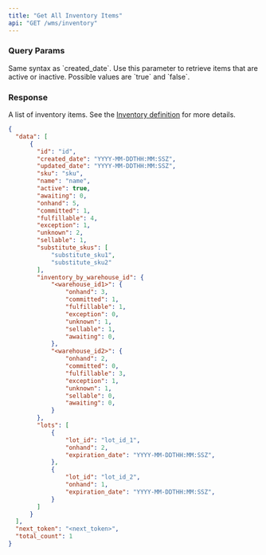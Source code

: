 ```yaml
---
title: "Get All Inventory Items"
api: "GET /wms/inventory"
---
```


<Snippet file="headers.mdx" />

### Query Params
<Snippet file="page-token.mdx" />

<Snippet file="created_date_query_param.mdx" />

<ParamField query="updated_date" type="string" optional>
  Same syntax as `created_date`.
</ParamField>

<ParamField query="active" type="boolean" optional>
  Use this parameter to retrieve items that are active or inactive. Possible values are `true` and `false`.
</ParamField>

### Response

<ResponseField name="data" type="list of inventory items">

A list of inventory items. See the [Inventory definition](/wms-api/inventory/info) for more details.

<Snippet file="inventory.mdx" />

</ResponseField>

<Snippet file="total_count.mdx" />

<Snippet file="next-token.mdx" />

<ResponseExample>

```json Response
{
  "data": [
      {
        "id": "id",
        "created_date": "YYYY-MM-DDTHH:MM:SSZ",
        "updated_date": "YYYY-MM-DDTHH:MM:SSZ",
        "sku": "sku",
        "name": "name",
        "active": true,
        "awaiting": 0,
        "onhand": 5,
        "committed": 1,
        "fulfillable": 4,
        "exception": 1,
        "unknown": 2,
        "sellable": 1,
        "substitute_skus": [
            "substitute_sku1",
            "substitute_sku2"
        ],
        "inventory_by_warehouse_id": {
            "<warehouse_id1>": {
                "onhand": 3,
                "committed": 1,
                "fulfillable": 1,
                "exception": 0,
                "unknown": 1,
                "sellable": 1,
                "awaiting": 0,
            },
            "<warehouse_id2>": {
                "onhand": 2,
                "committed": 0,
                "fulfillable": 3,
                "exception": 1,
                "unknown": 1,
                "sellable": 0,
                "awaiting": 0,
            }
        },
        "lots": [
            {
                "lot_id": "lot_id_1",
                "onhand": 2,
                "expiration_date": "YYYY-MM-DDTHH:MM:SSZ",
            },
            {
                "lot_id": "lot_id_2",
                "onhand": 1,
                "expiration_date": "YYYY-MM-DDTHH:MM:SSZ",
            }
        ]
      }
  ],
  "next_token": "<next_token>",
  "total_count": 1
}
```

</ResponseExample>
